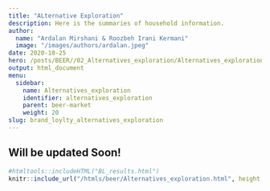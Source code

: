 ```yaml
---
title: "ALternative Exploration"
description: Here is the summaries of household information.
author: 
  name: "Ardalan Mirshani & Roozbeh Irani Kermani"
  image: "/images/authors/ardalan.jpeg"
date: 2020-10-25
hero: /posts/BEER//02_Alternatives_exploration/Alternatives_exploration_files/alt_exp.png
output: html_document
menu:
  sidebar:
    name: Alternatives_exploration
    identifier: alternatives_exploration
    parent: beer-market
    weight: 20
slug: brand_loylty_alternatives_exploration
---
```


## Will be updated Soon!

```r
#htmltools::includeHTML("BL_results.html")
knitr::include_url("/htmls/beer/Alternatives_exploration.html", height = 800)
```
